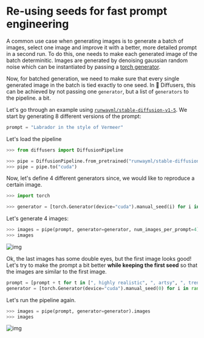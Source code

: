 <!--Copyright 2022 The HuggingFace Team. All rights reserved.

Licensed under the Apache License, Version 2.0 (the "License"); you may not use this file except in compliance with
the License. You may obtain a copy of the License at

http://www.apache.org/licenses/LICENSE-2.0

Unless required by applicable law or agreed to in writing, software distributed under the License is distributed on
an "AS IS" BASIS, WITHOUT WARRANTIES OR CONDITIONS OF ANY KIND, either express or implied. See the License for the
specific language governing permissions and limitations under the License.
-->

# Re-using seeds for fast prompt engineering

A common use case when generating images is to generate a batch of images, select one image and improve it with a better, more detailed prompt in a second run.
To do this, one needs to make each generated image of the batch determinitic.
Images are generated by denoising gaussian random noise which can be instantiated by passing a [torch generator](https://pytorch.org/docs/stable/generated/torch.Generator.html#generator).

Now, for batched generation, we need to make sure that every single generated image in the batch is tied exactly to one seed. In 🧨 Diffusers, this can be achieved by not passing one `generator`, but a list 
of `generators` to the pipeline.
a bit. 

Let's go through an example using [`runwayml/stable-diffusion-v1-5`](runwayml/stable-diffusion-v1-5).
We start by generating 8 different versions of the prompt:

```py
prompt = "Labrador in the style of Vermeer"
```

Let's load the pipeline

```python
>>> from diffusers import DiffusionPipeline

>>> pipe = DiffusionPipeline.from_pretrained("runwayml/stable-diffusion-v1-5", torch_dtype=torch.float16)
>>> pipe = pipe.to("cuda")
```

Now, let's define 4 different generators since, we would like to reproduce a certain image.

```python
>>> import torch

>>> generator = [torch.Generator(device="cuda").manual_seed(i) for i in range(4)]
```

Let's generate 4 images:

```python
>>> images = pipe(prompt, generator=generator, num_images_per_prompt=4).images
>>> images
```

![img](https://huggingface.co/datasets/diffusers/diffusers-images-docs/resolve/main/reusabe_seeds.jpg)

Ok, the last images has some double eyes, but the first image looks good! 
Let's try to make the prompt a bit better **while keeping the first seed** 
so that the images are similar to the first image.

```python
prompt = [prompt + t for t in [", highly realistic", ", artsy", ", trending", ", colorful"]]
generator = [torch.Generator(device="cuda").manual_seed(0) for i in range(4)]
```

Let's run the pipeline again.

```python
>>> images = pipe(prompt, generator=generator).images
>>> images
```

![img](https://huggingface.co/datasets/diffusers/diffusers-images-docs/resolve/main/reusabe_seeds_2.jpg)
